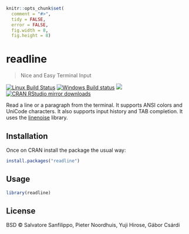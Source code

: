 
```r
knitr::opts_chunk$set(
  comment = "#>",
  tidy = FALSE,
  error = FALSE,
  fig.width = 8,
  fig.height = 8)
```

# readline

> Nice and Easy Terminal Input

[![Linux Build Status](https://travis-ci.org/gaborcsardi/readline.svg?branch=master)](https://travis-ci.org/gaborcsardi/readline)
[![Windows Build status](https://ci.appveyor.com/api/projects/status/github/gaborcsardi/readline?svg=true)](https://ci.appveyor.com/project/gaborcsardi/readline)
[![](http://www.r-pkg.org/badges/version/readline)](http://www.r-pkg.org/pkg/readline)
[![CRAN RStudio mirror downloads](http://cranlogs.r-pkg.org/badges/readline)](http://www.r-pkg.org/pkg/readline)


Read a line or a paragraph from the terminal. It supports ANSI colors and
UniCode characters. It also supports input history and TAB completion.
It uses the [linenoise](https://github.com/antirez/linenoise.git) library.

## Installation

Once on CRAN install the package the usual way:

```r
install.packages("readline")
```

## Usage

```r
library(readline)
```

## License

BSD © Salvatore Sanfilippo, Pieter Noordhuis, Yuji Hirose, Gábor Csárdi
